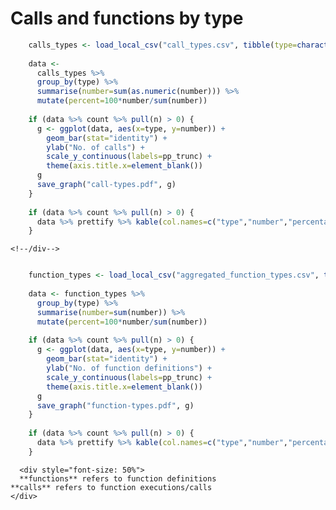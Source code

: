 # Calls and functions by type

<!--center>
  <div class="col2">
    <div class="together"-->
```r
    calls_types <- load_local_csv("call_types.csv", tibble(type=character(), number=numeric(), percent=numeric()))
    
    data <- 
      calls_types %>% 
      group_by(type) %>% 
      summarise(number=sum(as.numeric(number))) %>% 
      mutate(percent=100*number/sum(number))
    
    if (data %>% count %>% pull(n) > 0) {
      g <- ggplot(data, aes(x=type, y=number)) + 
        geom_bar(stat="identity") +
        ylab("No. of calls") + 
        scale_y_continuous(labels=pp_trunc) +
        theme(axis.title.x=element_blank())
      g
      save_graph("call-types.pdf", g)
    }
    
    if (data %>% count %>% pull(n) > 0) {
      data %>% prettify %>% kable(col.names=c("type","number","percentage"), align="lrr")
    }
```
    <!--/div-->
      
```r
    function_types <- load_local_csv("aggregated_function_types.csv", tibble(type=character(), number=numeric(), percent=numeric()))
    
    data <- function_types %>%
      group_by(type) %>% 
      summarise(number=sum(number)) %>% 
      mutate(percent=100*number/sum(number)) 
    
    if (data %>% count %>% pull(n) > 0) {
      g <- ggplot(data, aes(x=type, y=number)) + 
        geom_bar(stat="identity") +
        ylab("No. of function definitions") + 
        scale_y_continuous(labels=pp_trunc) +
        theme(axis.title.x=element_blank())
      g
      save_graph("function-types.pdf", g)
    }
      
    if (data %>% count %>% pull(n) > 0) {
      data %>% prettify %>% kable(col.names=c("type","number","percentage"), align="lrr")
    }
```
    
      
      
      <div style="font-size: 50%">
      **functions** refers to function definitions   
    **calls** refers to function executions/calls
    </div>
